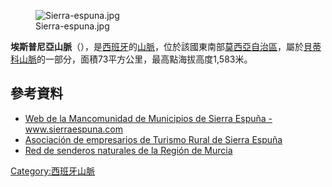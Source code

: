 [[Image:Sierra-espuna.jpg|right]]

'''埃斯普尼亞山脈'''（{{lang-es|Sierra Espuña}}），是[[西班牙|西班牙]]的[[山脈|山脈]]，位於該國東南部[[莫西亞自治區|莫西亞自治區]]，屬於[[貝蒂科山脈|貝蒂科山脈]]的一部分，面積73平方公里，最高點海拔高度1,583米。

==參考資料==
* [http://www.sierraespuna.com Web de la Mancomunidad de Municipios de Sierra Espuña - www.sierraespuna.com]{{Wayback|url=http://www.sierraespuna.com/ |date=20171227125241 }}
* [http://www.espunaturistica.net Asociación de empresarios de Turismo Rural de Sierra Espuña] {{Wayback|url=http://www.espunaturistica.net/ |date=20180310031841 }}
* [https://web.archive.org/web/20111119190401/http://www.carm.es/siga/senderos/ Red de senderos naturales de la Región de Murcia]

{{Spain-geo-stub}}
[[Category:西班牙山脈|Category:西班牙山脈]]